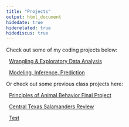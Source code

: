 ```yaml
---
title: "Projects"
output: html_document
hidedate: true
hiderelated: true
hidediscus: true
---
```


Check out some of my coding projects below:


<i class="fa fa-signal"></i> &nbsp; [Wrangling & Exploratory Data Analysis](/project/project1/)

<i class="fa fa-line-chart"></i> &nbsp; [Modeling, Inference, Prediction](/project/project2/)

Or check out some previous class projects here: 


<i class="fa fa-tasks"></i> &nbsp; [Principles of Animal Behavior Final Project](/project/animalbehavproj/)

<i class="fa fa-tasks"></i> &nbsp; [Central Texas Salamanders Review](/project/txsalamanders/)

<i class="fa fa-line-chart"></i> &nbsp; [Test](/project/project3/)


<!--
<i class="fa fa-pie-chart"></i> 
<i class="fa fa-tasks"></i> 
-->
